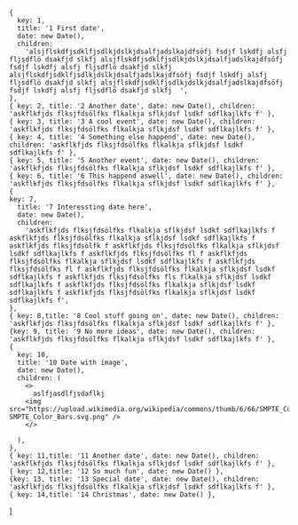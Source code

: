 
<Meta title="Timeline" component={Timeline} />

    {
      key: 1,
      title: '1 First date',
      date: new Date(),
      children:
        'alsjflskdfjsdklfjsdlkjdslkjdsalfjadslkajdfsöfj fsdjf lskdfj alsfj fljsdflö dsakfjd slkfj alsjflskdfjsdklfjsdlkjdslkjdsalfjadslkajdfsöfj fsdjf lskdfj alsfj fljsdflö dsakfjd slkfj  alsjflskdfjsdklfjsdlkjdslkjdsalfjadslkajdfsöfj fsdjf lskdfj alsfj fljsdflö dsakfjd slkfj alsjflskdfjsdklfjsdlkjdslkjdsalfjadslkajdfsöfj fsdjf lskdfj alsfj fljsdflö dsakfjd slkfj  ',
    },
    { key: 2, title: '2 Another date', date: new Date(), children: 'askflkfjds flksjfdsölfks flkalkja sflkjdsf lsdkf sdflkajlkfs f' },
    { key: 3, title: '3 A cool event', date: new Date(), children: 'askflkfjds flksjfdsölfks flkalkja sflkjdsf lsdkf sdflkajlkfs f' },
    { key: 4, title: '4 Something else happend', date: new Date(), children: 'askflkfjds flksjfdsölfks flkalkja sflkjdsf lsdkf sdflkajlkfs f' },
    { key: 5, title: '5 Another event', date: new Date(), children: 'askflkfjds flksjfdsölfks flkalkja sflkjdsf lsdkf sdflkajlkfs f' },
    { key: 6, title: '6 This happend aswell', date: new Date(), children: 'askflkfjds flksjfdsölfks flkalkja sflkjdsf lsdkf sdflkajlkfs f' },
    {
    key: 7,
      title: '7 Interessting date here',
      date: new Date(),
      children:
        'askflkfjds flksjfdsölfks flkalkja sflkjdsf lsdkf sdflkajlkfs f askflkfjds flksjfdsölfks flkalkja sflkjdsf lsdkf sdflkajlkfs f askflkfjds flksjfdsölfk f askflkfjds flksjfdsölfks flkalkja sflkjdsf lsdkf sdflkajlkfs f askflkfjds flksjfdsölfks fl f askflkfjds flksjfdsölfks flkalkja sflkjdsf lsdkf sdflkajlkfs f askflkfjds flksjfdsölfks fl f askflkfjds flksjfdsölfks flkalkja sflkjdsf lsdkf sdflkajlkfs f askflkfjds flksjfdsölfks fls flkalkja sflkjdsf lsdkf sdflkajlkfs f askflkfjds flksjfdsölfks flkalkja sflkjdsf lsdkf sdflkajlkfs f askflkfjds flksjfdsölfks flkalkja sflkjdsf lsdkf sdflkajlkfs f',
    },
    { key: 8,title: '8 Cool stuff going on', date: new Date(), children: 'askflkfjds flksjfdsölfks flkalkja sflkjdsf lsdkf sdflkajlkfs f' },
    {key: 9, title: '9 No more ideas', date: new Date(), children: 'askflkfjds flksjfdsölfks flkalkja sflkjdsf lsdkf sdflkajlkfs f' },
    {
      key: 10,
      title: '10 Date with image',
      date: new Date(),
      children: (
        <>
          aslfjasdlfjsdaflkj
        <img src="https://upload.wikimedia.org/wikipedia/commons/thumb/6/66/SMPTE_Color_Bars.svg/1200px-SMPTE_Color_Bars.svg.png" />
        </>

      ),
    },
    { key: 11,title: '11 Another date', date: new Date(), children: 'askflkfjds flksjfdsölfks flkalkja sflkjdsf lsdkf sdflkajlkfs f' },
    { key: 12,title: '12 So much fun', date: new Date() },
    {key: 13, title: '13 Special date', date: new Date(), children: 'askflkfjds flksjfdsölfks flkalkja sflkjdsf lsdkf sdflkajlkfs f' },
    { key: 14,title: '14 Christmas', date: new Date() },

]

<Canvas>
<Story name="Basic">
<Timeline
  items={items}
/>

</Story>

<Story name="Styled">
  <Timeline
  className="styled-timeline"
    items={items}
  />
</Story>
</Canvas>
